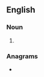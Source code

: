 {{also|screw-ups}}
==English==

===Noun===
{{head|en|noun plural form}}

# {{plural of|screwup|lang=en}}

===Anagrams===
* {{anagrams|en|screws up}}